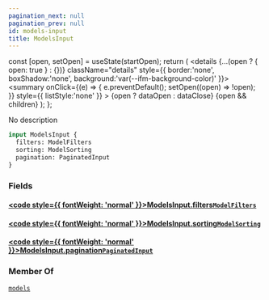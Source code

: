 ```yaml
---
pagination_next: null
pagination_prev: null
id: models-input
title: ModelsInput
---
```









  const [open, setOpen] = useState(startOpen);
  return (
    <details {...(open ? { open: true } : {})} className="details" style={{ border:'none', boxShadow:'none', background:'var(--ifm-background-color)' }}>
      <summary
        onClick={(e) => {
          e.preventDefault();
          setOpen((open) => !open);
        }}
        style={{ listStyle:'none' }}
      >
      {open ? dataOpen : dataClose}
      </summary>
      {open && children}
    </details>
  );
};








No description


```graphql
input ModelsInput {
  filters: ModelFilters
  sorting: ModelSorting
  pagination: PaginatedInput
}
```




### Fields

#### [<code style={{ fontWeight: 'normal' }}>ModelsInput.<b>filters</b></code>](#)<Bullet />[`ModelFilters`](/types/inputs/model-filters) <Badge class="badge badge--secondary" text="input"/> 
> 
> 
> 
> 

#### [<code style={{ fontWeight: 'normal' }}>ModelsInput.<b>sorting</b></code>](#)<Bullet />[`ModelSorting`](/types/inputs/model-sorting) <Badge class="badge badge--secondary" text="input"/> 
> 
> 
> 
> 

#### [<code style={{ fontWeight: 'normal' }}>ModelsInput.<b>pagination</b></code>](#)<Bullet />[`PaginatedInput`](/types/inputs/paginated-input) <Badge class="badge badge--secondary" text="input"/> 
> 
> 
> 
> 





### Member Of

[`models`](/api/queries/models)  <Badge class="badge badge--secondary" text="query"/>

